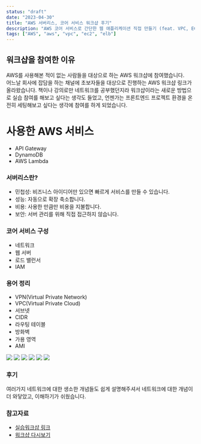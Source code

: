 ```yaml
---
status: "draft"
date: "2023-04-30"
title: "AWS 서버리스, 코어 서비스 워크샵 후기"
description: "AWS 코어 서비스로 간단한 웹 애플리케이션 직접 만들기 (feat. VPC, EC2, ELB)"
tags: ["AWS", "aws", "vpc", "ec2", "elb"]
---
```


## 워크샵을 참여한 이유

AWS를 사용해본 적이 없는 사람들을 대상으로 하는 AWS 워크샵에 참여했습니다.<br/>
어느날 회사에 잡담을 하는 채널에 초보자들을 대상으로 진행하는 AWS 워크샵 링크가 올라왔습니다. 책이나 강의로만 네트워크를 공부했던지라 워크샵이라는 새로운 방법으로 실습 참여를 해보고 싶다는 생각도 들었고, 언젠가는 프론트엔드 프로젝트 환경을 온전히 세팅해보고 싶다는 생각에 참여를 하게 되었습니다.<br/>

# 사용한 AWS 서비스

- API Gateway
- DynamoDB
- AWS Lambda

### 서버리스란?

- 민첩성: 비즈니스 아이디어만 있으면 빠르게 서비스를 만들 수 있습니다.
- 성능: 자동으로 확장 축소합니다.
- 비용: 사용한 만큼만 비용을 지불합니다.
- 보안: 서버 관리를 위해 직접 접근하지 않습니다.

### 코어 서비스 구성

- 네트워크
- 웹 서버
- 로드 밸런서
- IAM

### 용어 정리

- VPN(Virtual Private Network)
- VPC(Virtual Private Cloud)
- 서브넷
- CIDR
- 라우팅 테이블
- 방화벽
- 가용 영역
- AMI

<img src="/images/vpc.svg" />
<img src="/images/routingtable.svg" />
<img src="/images/ec2.svg" />
<img src="/images/ami.svg" />
<img src="/images/gateway.svg" />
<img src="/images/loadbalancer.svg" />

### 후기

여러가지 네트워크에 대한 생소한 개념들도 쉽게 설명해주셔서 네트워크에 대한 개념이 더 와닿았고, 이해하기가 쉬웠습니다.

### 참고자료

- [실습워크샵 링크](https://catalog.us-east-1.prod.workshops.aws/workshops/600420b7-5c4c-498f-9b80-bc7798963ba3/ko-KR/serverless)<br/>
- [워크샵 다시보기](https://kr-resources.awscloud.com/aws-builders-korea-program)<br/>
